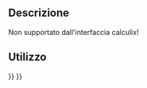 <languages/>

{{VeryImportantMessage|Obsoleto ({{VersionPlus/it|1.0}}).}}

{{Docnav/it
|
|
|[[FEM_Workbench/it|FEM]]
|
|
|IconC=Workbench_FEM.svg
}}

{{GuiCommand/it
|Name=FEM ConstraintGear
|Name/it=Vincolo ingranaggio
|MenuLocation=Modello → Vincoli meccanici → Vincolo ingranaggio
|Workbenches=[[FEM_Workbench/it|FEM]]
}}

<span id="Description"></span>
==Descrizione==

Non supportato dall'interfaccia calculix!

<span id="Usage"></span>
==Utilizzo==


{{Docnav/it
|
|
|[[FEM_Workbench/it|FEM]]
|
|
|IconC=Workbench_FEM.svg
}}

{{FEM Tools navi{{#translation:}}}}
{{Userdocnavi{{#translation:}}}}